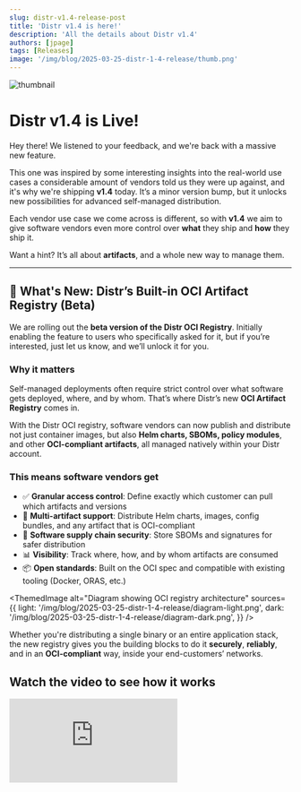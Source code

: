 ```yaml
---
slug: distr-v1.4-release-post
title: 'Distr v1.4 is here!'
description: 'All the details about Distr v1.4'
authors: [jpage]
tags: [Releases]
image: '/img/blog/2025-03-25-distr-1-4-release/thumb.png'
---
```



![thumbnail](/img/blog/2025-03-25-distr-1-4-release/thumb.png)

# Distr v1.4 is Live!

Hey there! We listened to your feedback, and we're back with a massive new feature.

This one was inspired by some interesting insights into the real-world use cases a considerable amount of vendors told us they were up against, and it's why we're shipping **v1.4** today. It’s a minor version bump, but it unlocks new possibilities for advanced self-managed distribution.

<!-- truncate -->

Each vendor use case we come across is different, so with **v1.4** we aim to give software vendors even more control over **what** they ship and **how** they ship it.

Want a hint? It’s all about **artifacts**, and a whole new way to manage them.

---

## 🚀 What's New: Distr’s Built-in OCI Artifact Registry (Beta)

We are rolling out the **beta version of the Distr OCI Registry**. Initially enabling the feature to users who specifically asked for it, but if you’re interested, just let us know, and we’ll unlock it for you.

### Why it matters

Self-managed deployments often require strict control over what software gets deployed, where, and by whom. That’s where Distr’s new **OCI Artifact Registry** comes in.

With the Distr OCI registry, software vendors can now publish and distribute not just container images, but also **Helm charts, SBOMs, policy modules**, and other **OCI-compliant artifacts**, all managed natively within your Distr account.

### This means software vendors get

- ✅ **Granular access control**: Define exactly which customer can pull which artifacts and versions
- 🧩 **Multi-artifact support**: Distribute Helm charts, images, config bundles, and any artifact that is OCI-compliant
- 🔐 **Software supply chain security**: Store SBOMs and signatures for safer distribution
- 📊 **Visibility**: Track where, how, and by whom artifacts are consumed
- 📦 **Open standards**: Built on the OCI spec and compatible with existing tooling (Docker, ORAS, etc.)

<ThemedImage
  alt="Diagram showing OCI registry architecture"
  sources={{
    light: '/img/blog/2025-03-25-distr-1-4-release/diagram-light.png',
    dark: '/img/blog/2025-03-25-distr-1-4-release/diagram-dark.png',
  }}
/>

Whether you're distributing a single binary or an entire application stack, the new registry gives you the building blocks to do it **securely**, **reliably**, and in an **OCI-compliant** way, inside your end-customers’ networks.

## Watch the video to see how it works

<div style={{position: 'relative', width: '100%', paddingTop: '56.25%'}}>
  <iframe
    sandbox="allow-same-origin allow-scripts allow-popups allow-forms allow-downloads allow-storage-access-by-user-activation"
    frameBorder="0"
    title="embed"
    loading="lazy"
    src="https://www.youtube.com/embed/gM9WCx61owQ?si=QEccDX-VyV3XMiQI"
    allowFullScreen
    style={{
      position: 'absolute',
      top: 0,
      left: 0,
      width: '100%',
      height: '100%',
      border: 'none',
    }}
  />
</div>

#### 👉 Want to access the OCI Registry feature? Let us know via email at support@glasskube.com!

---

## What’s Coming Next

This is just the start! Here's a peek at what we’re working on for upcoming releases:

- Built-in vulnerability scanning and security checks
- Display audit trails
- UI improvements for better overall usability

Follow us on [LinkedIn](https://www.linkedin.com/company/glasskube) to stay up to date on the latest Distr news.

---

## Join the Conversation

We’d love to hear your thoughts on this release! Share your feedback, ideas, or questions:

- Join the [Discord server](https://discord.gg/STk5Z3nFmT)
- [Book a demo call](https://cal.glasskube.com/team/gk/demo?duration=30)
- Reach out on [LinkedIn](https://www.linkedin.com/company/glasskube) or [Twitter](https://twitter.com/glasskube)

---

## Thank You!

Thank you for being part of the Distr community. We’re excited to continue building the best **Open Source Software Distribution Platform** together.
